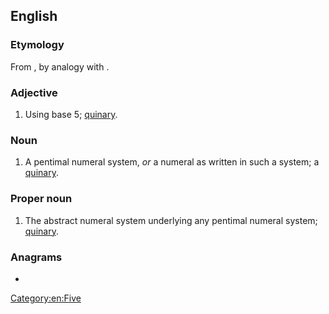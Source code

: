==English==

===Etymology===
From {{m|en|pent-}}, by analogy with {{m|en|decimal}}.

===Adjective===
{{en-adj|-}}

# {{lb|en|rare|of a positional numeral system}} Using base 5; [[quinary]].

===Noun===
{{en-noun}}

# {{lb|en|rare}} A pentimal numeral system, ''or'' a numeral as written in such a system; a [[quinary]].

===Proper noun===
{{en-proper noun}}

# {{lb|en|rare}} The abstract numeral system underlying any pentimal numeral system; [[quinary]].

===Anagrams===
* {{anagrams|en|Pimental}}

[[Category:en:Five]]